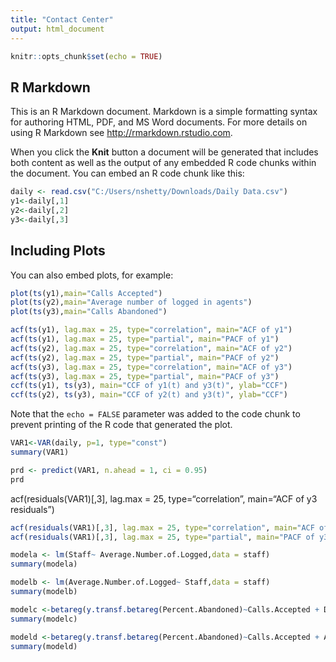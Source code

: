 ---
title: "Contact Center"
output: html_document
---

```{r setup, include=FALSE}
knitr::opts_chunk$set(echo = TRUE)
```

## R Markdown

This is an R Markdown document. Markdown is a simple formatting syntax for authoring HTML, PDF, and MS Word documents. For more details on using R Markdown see <http://rmarkdown.rstudio.com>.

When you click the **Knit** button a document will be generated that includes both content as well as the output of any embedded R code chunks within the document. You can embed an R code chunk like this:

```{r cars}
daily <- read.csv("C:/Users/nshetty/Downloads/Daily Data.csv")
y1<-daily[,1]
y2<-daily[,2]
y3<-daily[,3]

```

## Including Plots

You can also embed plots, for example:

```{r pressure, echo=FALSE}
plot(ts(y1),main="Calls Accepted")
plot(ts(y2),main="Average number of logged in agents")
plot(ts(y3),main="Calls Abandoned")
```


```{r pressure, echo=FALSE}
acf(ts(y1), lag.max = 25, type="correlation", main="ACF of y1")
acf(ts(y1), lag.max = 25, type="partial", main="PACF of y1")
acf(ts(y2), lag.max = 25, type="correlation", main="ACF of y2")
acf(ts(y2), lag.max = 25, type="partial", main="PACF of y2")
acf(ts(y3), lag.max = 25, type="correlation", main="ACF of y3")
acf(ts(y3), lag.max = 25, type="partial", main="PACF of y3")
ccf(ts(y1), ts(y3), main="CCF of y1(t) and y3(t)", ylab="CCF")
ccf(ts(y2), ts(y3), main="CCF of y2(t) and y3(t)", ylab="CCF")
```

Note that the `echo = FALSE` parameter was added to the code chunk to prevent printing of the R code that generated the plot.
```{r}
VAR1<-VAR(daily, p=1, type="const")
summary(VAR1)
```
```{r}
prd <- predict(VAR1, n.ahead = 1, ci = 0.95)
prd
```
acf(residuals(VAR1)[,3], lag.max = 25, type="correlation", main="ACF of y3 residuals")
```{r}
acf(residuals(VAR1)[,3], lag.max = 25, type="correlation", main="ACF of y3 residuals")
acf(residuals(VAR1)[,3], lag.max = 25, type="partial", main="PACF of y3 residuals")
```
```{r}
modela <- lm(Staff~ Average.Number.of.Logged,data = staff)
summary(modela)
```
```{r}
modelb <- lm(Average.Number.of.Logged~ Staff,data = staff)
summary(modelb)
```
```{r}
modelc <-betareg(y.transf.betareg(Percent.Abandoned)~Calls.Accepted + Day + Average.Number.of.Logged, data=dailyP)
summary(modelc)
```
```{r}
modeld <-betareg(y.transf.betareg(Percent.Abandoned)~Calls.Accepted + Average.Number.of.Logged, data=dailyP)
summary(modeld)
```


